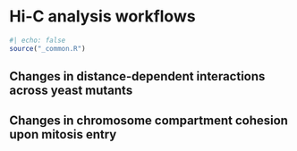 # Hi-C analysis workflows

```r
#| echo: false
source("_common.R")
```

## Changes in distance-dependent interactions across yeast mutants

## Changes in chromosome compartment cohesion upon mitosis entry

